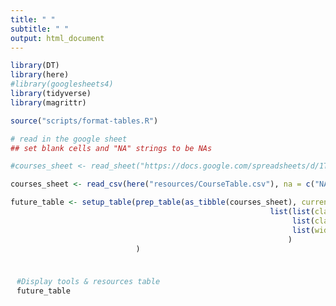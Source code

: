 ```yaml
---
title: " "
subtitle: " "
output: html_document
---
```


<style type="text/css">
  body{
  text-align: justify;
  text-justify: inter-word;
}
</style>


```r
library(DT)
library(here)
#library(googlesheets4)
library(tidyverse)
library(magrittr)

source("scripts/format-tables.R")
```


```r
# read in the google sheet
## set blank cells and "NA" strings to be NAs

#courses_sheet <- read_sheet("https://docs.google.com/spreadsheets/d/1TiNdu92hK-0FN8GbmWi_QbdUaX2yJF76yFt2oljm_qE/edit?usp=sharing", na = c("NA", ""))

courses_sheet <- read_csv(here("resources/CourseTable.csv"), na = c("NA", ""))

future_table <- setup_table(prep_table(as_tibble(courses_sheet), current = FALSE, keep_category = TRUE), "Future Courses -- Not Yet Available", columnDefsListOfLists = 
                                                          list(list(className = 'dt-center', targets = c(0,1,2,4)),
                                                               list(className = "dt-left", targets = c(3)),
                                                               list(width = '240px', targets = c(3))
                                                              )
                            )
```

<div style = "width:100%; height:auto; margin: 0; padding:10px">

```r
#Display tools & resources table
future_table
```

</div>
